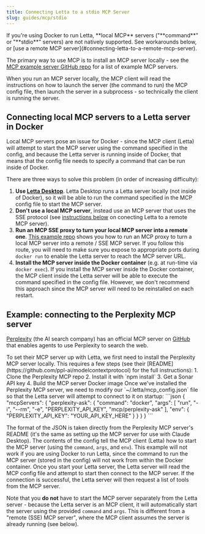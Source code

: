 ```yaml
---
title: Connecting Letta to a stdio MCP Server
slug: guides/mcp/stdio
---
```


<Warning>
If you're using Docker to run Letta, **local MCP** servers ("**command**" or "**stdio**" servers) are not natively supported.
See workarounds below, or [use a remote MCP server](#connecting-letta-to-a-remote-mcp-server).
</Warning>

The primary way to use MCP is to install an MCP server locally - see the [MCP example server GitHub repo](https://github.com/modelcontextprotocol/servers) for a list of example MCP servers.

When you run an MCP server locally, the MCP client will read the instructions on how to launch the server (the command to run) the MCP config file, then launch the server in a subprocess - so technically the client is running the server.

## Connecting local MCP servers to a Letta server in Docker

Local MCP servers pose an issue for Docker - since the MCP client (Letta) will attempt to start the MCP server using the command specified in the config, and because the Letta server is running inside of Docker, that means that the config file needs to specify a command that can be run inside of Docker.

There are three ways to solve this problem (in order of increasing difficulty):
1. **Use [Letta Desktop](/quickstart/desktop)**. Letta Desktop runs a Letta server locally (not inside of Docker), so it will be able to run the command specified in the MCP config file to start the MCP server.
2. **Don't use a local MCP server**, instead use an MCP server that uses the SSE protocol (see [instructions below](#connecting-letta-to-a-remote-mcp-server) on conecting Letta to a remote MCP server).
3. **Run an MCP SSE proxy to turn your local MCP server into a remote one**. [This example repo](https://github.com/sparfenyuk/mcp-proxy) shows you how to run an MCP proxy to turn a local MCP server into a remote / SSE MCP server. If you follow this route, you will need to make sure you expose to appropriate ports during `docker run` to enable the Letta server to reach the MCP server URL.
4. **Install the MCP server inside the Docker container** (e.g. at run-time via `docker exec`). If you install the MCP server inside the Docker container, the MCP client inside the Letta server will be able to execute the command specified in the config file. However, we don't recommend this approach since the MCP server will need to be reinstalled on each restart.

## Example: connecting to the Perplexity MCP server

[Perplexity](https://www.perplexity.ai/) (the AI search company) has an official MCP server on [GitHub](https://github.com/ppl-ai/modelcontextprotocol) that enables agents to use Perplexity to search the web.

<AccordionGroup>
  <Accordion title="Step 1: Install the MCP server locally">
To set their MCP server up with Letta, we first need to install the Perplexity MCP server locally. This requires a few steps (see their [README](https://github.com/ppl-ai/modelcontextprotocol) for the full instructions):
1. Clone the Perplexity MCP repo
2. Install it with `npm install`
3. Get a Sonar API key
4. Build the MCP server Docker image
  </Accordion>
  <Accordion title="Step 2: Modify your `~/.letta/mcp_config.json` file">
Once we've installed the Perplexity MCP server, we need to modify our `~/.letta/mcp_config.json` file so that the Letta server will attempt to connect to it on startup:
```json
{
  "mcpServers": {
    "perplexity-ask": {
      "command": "docker",
      "args": [
        "run",
        "-i",
        "--rm",
        "-e",
        "PERPLEXITY_API_KEY",
        "mcp/perplexity-ask"
      ],
      "env": {
        "PERPLEXITY_API_KEY": "YOUR_API_KEY_HERE"
      }
    }
  }
}
```

The format of the JSON is taken directly from the Perplexity MCP server's README (it's the same as setting up the MCP server for use with Claude Desktop).
The contents of the config tell the MCP client (Letta) how to start the MCP server (using the `command`, `args`, and `env`).
</Accordion>
  <Accordion title="Step 3: Start the Letta server">
<Warning>
This example will not work if you are using Docker to run Letta, since the command to run the MCP server (stored in the config) will not work from within the Docker container.
</Warning>
Once you start your Letta server, the Letta server will read the MCP config file and attempt to start then connect to the MCP server. If the connection is successful, the Letta server will then request a list of tools from the MCP server.

Note that you **do not** have to start the MCP server separately from the Letta server - because the Letta server is an MCP client, it will automatically start the server using the provided `command` and `args`. This is different from a "remote (SSE) MCP server", where the MCP client assumes the server is already running (see below).
  </Accordion>
</AccordionGroup>
